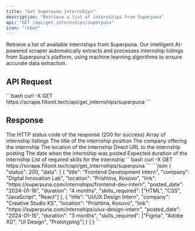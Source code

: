 ```yaml
---
title: "Get Superpuna Internships"
description: "Retrieve a list of internships from Superpuna"
api: "GET /api/get_internships/superpuna"
icon: "robot"
---
```


Retrieve a list of available internships from Superpuna. Our intelligent AI-powered scraper automatically extracts and processes internship listings from Superpuna's platform, using machine learning algorithms to ensure accurate data extraction.

## API Request

<CodeGroup>
	```bash curl -X GET
	https://scrape.fillonit.tech/api/get_internships/superpuna ```
</CodeGroup>

## Response

<ResponseField name="status" type="number">
	The HTTP status code of the response (200 for success)
</ResponseField>

<ResponseField name="data" type="array">
	Array of internship listings
	<Expandable title="Show array properties">
		<ResponseField name="title" type="string">
			The title of the internship position
		</ResponseField>
		<ResponseField name="company" type="string">
			The company offering the internship
		</ResponseField>
		<ResponseField name="location" type="string">
			The location of the internship
		</ResponseField>
		<ResponseField name="link" type="string">
			Direct URL to the internship posting
		</ResponseField>
		<ResponseField name="posted_date" type="string">
			The date when the internship was posted
		</ResponseField>
		<ResponseField name="duration" type="string">
			Expected duration of the internship
		</ResponseField>
		<ResponseField name="skills_required" type="array">
			List of required skills for the internship
		</ResponseField>
	</Expandable>
</ResponseField>

<RequestExample>
	<CodeGroup>
		```bash curl -X GET
		https://scrape.fillonit.tech/api/get_internships/superpuna ```
	</CodeGroup>
</RequestExample>

<ResponseExample>
<CodeGroup>
```json
{
  "status": 200,
  "data": [
    {
      "title": "Frontend Development Intern",
      "company": "Digital Innovation Lab",
      "location": "Prishtina, Kosovo",
      "link": "https://superpuna.com/internships/frontend-dev-intern",
      "posted_date": "2024-01-16",
      "duration": "4 months",
      "skills_required": ["HTML", "CSS", "JavaScript", "React"]
    },
    {
      "title": "UI/UX Design Intern",
      "company": "Creative Studio KS",
      "location": "Prishtina, Kosovo",
      "link": "https://superpuna.com/internships/uiux-design-intern",
      "posted_date": "2024-01-15",
      "duration": "3 months",
      "skills_required": ["Figma", "Adobe XD", "UI Design", "Prototyping"]
    }
  ]
}
```
</CodeGroup>
<ResponseExample />
